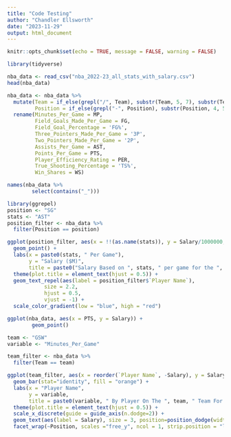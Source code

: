 ```yaml
---
title: "Code Testing"
author: "Chandler Ellsworth"
date: "2023-11-29"
output: html_document
---
```


```r
knitr::opts_chunk$set(echo = TRUE, message = FALSE, warning = FALSE)
```

```r
library(tidyverse)

```

```r
nba_data <- read_csv("nba_2022-23_all_stats_with_salary.csv")
head(nba_data)

nba_data <- nba_data %>%
  mutate(Team = if_else(grepl("/", Team), substr(Team, 5, 7), substr(Team, 1, 3)),
         Position = if_else(grepl("-", Position), substr(Position, 4, 5), substr(Position, 1, 2))) %>%
  rename(Minutes_Per_Game = MP, 
         Field_Goals_Made_Per_Game = FG,
         Field_Goal_Percentage = 'FG%',
         Three_Pointers_Made_Per_Game = '3P',
         Two_Pointers_Made_Per_Game = '2P',
         Assists_Per_Game = AST,
         Points_Per_Game = PTS,
         Player_Efficiency_Rating = PER,
         True_Shooting_Percentage = 'TS%',
         Win_Shares = WS)

names(nba_data %>%
        select(contains("_")))

```

```r
library(ggrepel)
position <- "SG"
stats <- "AST"
position_filter <- nba_data %>%
  filter(Position == position)

ggplot(position_filter, aes(x = !!(as.name(stats)), y = Salary/1000000, color = Age)) +
  geom_point() +
  labs(x = paste0(stats, " Per Game"),
       y = "Salary ($M)",
       title = paste0("Salary Based on ", stats, " per game for the ", position, " position")) +
  theme(plot.title = element_text(hjust = 0.5)) +
  geom_text_repel(aes(label = position_filter$`Player Name`), 
            size = 2.2,
            hjust = 0.5,
            vjust = -1) +
  scale_color_gradient(low = "blue", high = "red")


```


```r
ggplot(nba_data, aes(x = PTS, y = Salary)) +
        geom_point()
```


```r
team <- "GSW"
variable <- "Minutes_Per_Game"

team_filter <- nba_data %>%
  filter(Team == team)

ggplot(team_filter, aes(x = reorder(`Player Name`, -Salary), y = Salary)) +
  geom_bar(stat="identity", fill = "orange") +
  labs(x = "Player Name",
       y = variable,
       title = paste0(variable, " By Player On The ", team, " Team For The 2022-23 Season")) +
  theme(plot.title = element_text(hjust = 0.5)) +
  scale_x_discrete(guide = guide_axis(n.dodge=2)) +
  geom_text(aes(label = Salary), size = 3, position=position_dodge(width=0.9), vjust=-0.25) +
  facet_wrap(~Position, scales ="free_y", ncol = 1, strip.position = "left")

```

